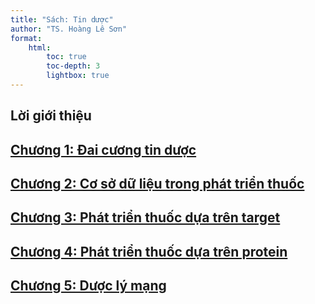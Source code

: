 ```yaml
---
title: "Sách: Tin dược"
author: "TS. Hoàng Lê Sơn"
format: 
    html: 
        toc: true
        toc-depth: 3
        lightbox: true
---
```


## Lời giới thiệu

## [Chương 1: Đai cương tin dược](../DuocLyMang/chapter_1.qmd)

## [Chương 2: Cơ sở dữ liệu trong phát triển thuốc](../DuocLyMang/chapter_2.qmd)

## [Chương 3: Phát triển thuốc dựa trên target](../DuocLyMang/chapter_3.qmd)

## [Chương 4: Phát triển thuốc dựa trên protein](../DuocLyMang/chapter_4.qmd)

## [Chương 5: Dược lý mạng](../DuocLyMang/chapter_5.qmd)